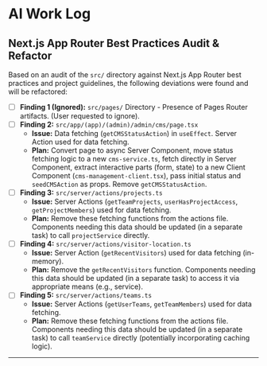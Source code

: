 # AI Work Log

## Next.js App Router Best Practices Audit & Refactor

Based on an audit of the `src/` directory against Next.js App Router best practices and project guidelines, the following deviations were found and will be refactored:

- [ ] **Finding 1 (Ignored):** `src/pages/` Directory - Presence of Pages Router artifacts. (User requested to ignore).
- [ ] **Finding 2:** `src/app/(app)/(admin)/admin/cms/page.tsx`
    - **Issue:** Data fetching (`getCMSStatusAction`) in `useEffect`. Server Action used for data fetching.
    - **Plan:** Convert page to async Server Component, move status fetching logic to a new `cms-service.ts`, fetch directly in Server Component, extract interactive parts (form, state) to a new Client Component (`cms-management-client.tsx`), pass initial status and `seedCMSAction` as props. Remove `getCMSStatusAction`.
- [ ] **Finding 3:** `src/server/actions/projects.ts`
    - **Issue:** Server Actions (`getTeamProjects`, `userHasProjectAccess`, `getProjectMembers`) used for data fetching.
    - **Plan:** Remove these fetching functions from the actions file. Components needing this data should be updated (in a separate task) to call `projectService` directly.
- [ ] **Finding 4:** `src/server/actions/visitor-location.ts`
    - **Issue:** Server Action (`getRecentVisitors`) used for data fetching (in-memory).
    - **Plan:** Remove the `getRecentVisitors` function. Components needing this data should be updated (in a separate task) to access it via appropriate means (e.g., service).
- [ ] **Finding 5:** `src/server/actions/teams.ts`
    - **Issue:** Server Actions (`getUserTeams`, `getTeamMembers`) used for data fetching.
    - **Plan:** Remove these fetching functions from the actions file. Components needing this data should be updated (in a separate task) to call `teamService` directly (potentially incorporating caching logic).

---
